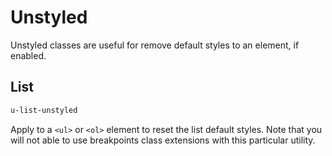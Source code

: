 <Meta title="Utilities/Unstyled" />

# Unstyled

Unstyled classes are useful for remove default styles to an element, if enabled.

## List

```html
u-list-unstyled
```

Apply to a `<ul>` or `<ol>` element to reset the list default styles. Note that you will not able to use breakpoints class extensions with this particular utility.

